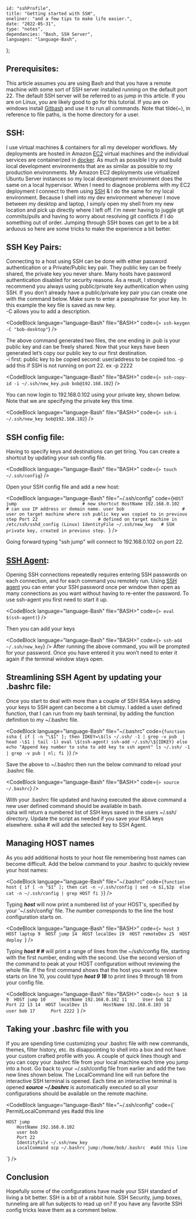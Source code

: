 
    id: "sshProfile",
    title: "Getting started with SSH",
    oneliner: "and a few tips to make life easier.",
    date: "2022-05-31",
    type: "notes",
    dependancies: "Bash, SSH Server",
    languages: "language-Bash",
};

## Prerequisites:

This article assumes you are using Bash and that you have a remote machine with some sort of SSH server installed running on the default port 22.
The default SSH server will be referred to as jump in this article.
If you are on Linux, you are likely good to go for this tutorial.
If you are on windows install [Gitbash](https://git-scm.com/download/win) and use it to run all commands.
Note that tilde(~), in reference to file paths, is the home directory for a user.

## SSH:

I use virtual machines & containers for all my developer workflows. My deployments are hosted in Amazon [EC2](https://aws.amazon.com/pm/ec2/) virtual machines and the individual services
are containerized in [docker](https://www.docker.com/). As much as possible I try and build local development environments that are as similar as possible to my production environments.
My Amazon EC2 deployments use virtualized Ubuntu Server instances so my local development environment does the same on a local hypervisor. When I need to diagnose problems
with my EC2 deployment I connect to them using [SSH](https://en.wikipedia.org/wiki/Secure_Shell) & I do the same for my local environment. Because I shell into my dev environment
whenever I move between my desktop and laptop, I simply open my shell from my new location and pick up directly where I left off. I'm never having to juggle git commits/pulls and having to worry about resolving
git conflicts if I do something out of order. Jumping through SSH boxes can get to be a bit arduous so here are some tricks to make the experience a bit better.

## SSH Key Pairs:

Connecting to a host using SSH can be done with either password authentication or a Private/Public key pair. They public key can be freely shared, the private key you never share. Many hosts have
password authentication disabled for security reasons. As a result, I strongly recommend you always using public/private key authentication when using SSH. If you don't already have a public/private key pair
you can create one with the command below. Make sure to enter a passphrase for your key. In this example the key file is saved as new key.  
-C allows you to add a description.

<CodeBlock language="language-Bash" file="BASH>" code={`> ssh-keygen -C "bob-desktop"`} />

The above command generated two files, the one ending in .pub is your public key and can be freely shared.
Now that your keys have been generated let’s copy our public key to our first destination.  
-i first: public key to be copied second: user/address to be copied too.
-p add this if SSH is not running on port 22. ex -p 2222

<CodeBlock language="language-Bash" file="BASH>" code={`> ssh-copy-id -i ~/.ssh/new_key.pub bob@192.168.102`} />

You can now login to 192.168.0.102 using your private key, shown below. Note that we are specifying the private key this time.

<CodeBlock language="language-Bash" file="BASH>" code={`> ssh-i ~/.ssh/new_key bob@192.168.102`} />

## SSH config file:

Having to specify keys and destinations can get tiring. You can create a shortcut by updating your ssh config file.

<CodeBlock language="language-Bash" file="BASH>" code={`> touch ~/.ssh/config`} />

Open your SSH config file and add a new host:

<CodeBlock
    language="language-Bash"
    file="~/.ssh/config"
    code={`HOST jump                         # new shortcut
    HostName 192.168.0.102        # can use IP address or domain name.
    user bob                      # user on target machine where ssh public key was copied to in previous step
    Port 22                       # defined on target machine in /etc/ssh/sshd_config (Linux)
    IdentityFile ~/.ssh/new_key   # SSH private key, created in previous step.
`}
/>

Going forward typing "ssh jump" will connect to 192.168.0.102 on port 22.

## [SSH Agent](https://www.ssh.com/academy/ssh/agent):

Opening SSH connections repeatedly requires entering SSH passwords on each connection, and for each command you remotely run.
Using [SSH agent](https://www.ssh.com/academy/ssh/agent) you can enter your SSH password once per window then open as many connections as you want without having to re-enter the password.
To use ssh-agent you first need to start it up.

<CodeBlock language="language-Bash" file="BASH>" code={`> eval $(ssh-agent)`} />

Then you can add your keys

<CodeBlock language="language-Bash" file="BASH>" code={`> ssh-add ~/.ssh/new_key`} />
After running the above command, you will be prompted for your password. Once you have entered it you won’t need to enter it again if the terminal window stays open.

## Streamlining SSH Agent by updating your .bashrc file:

Once you start to deal with more than a couple of SSH RSA keys adding your keys to SSH agent can become a bit clumsy.
I added a user defined function, that I can run from my bash terminal, by adding the function definition to my ~/.bashrc file.

<CodeBlock
    language="language-Bash"
    file="~/.bashrc"
    code={`function ssha {
    if [ -n "\$1" ]; then
        IDKEY=\$(ls ~/.ssh/ -1 | grep -v pub  | head -\$1 | tail -1)
        eval \$(ssh-agent)
        ssh-add ~/.ssh/\${IDKEY}
    else
        echo "Append key number to ssha to add key to ssh agent"
        ls ~/.ssh/ -1 | grep -v pub | nl;
    fi
}`}
/>

Save the above to ~/.bashrc then run the below command to reload your .bashrc file.

<CodeBlock language="language-Bash" file="BASH>" code={`> source ~/.bashrc`} />

With your .bashrc file updated and having executed the above command a new user defined command should be available in bash.  
ssha will return a numbered list of SSH keys saved in the users ~/.ssh/ directory. Update the script as needed if you save your RSA keys elsewhere.
ssha # will add the selected key to SSH Agent.

## Managing HOST names

As you add additional hosts to your host file remembering host names can become difficult. Add the below command to your .bashrc to quickly review your host names:

<CodeBlock
    language="language-Bash"
    file="~/.bashrc"
    code={`function host {
    if [ -n "$1" ]; then
        cat -n ~/.ssh/config | sed -n $1,$2p 
    else
        cat -n ~/.ssh/config | grep HOST
    fi
}`}
/>

Typing **_host_** will now print a numbered list of your HOST's, specified by your '~/.ssh/config' file. The number corresponds
to the line the host configuration starts on.

<CodeBlock
    language="language-Bash"
    file="BASH>"
    code={`> host
     3  HOST laptop
     9  HOST jump
    14  HOST localDev
    19  HOST remoteDev
    25  HOST deploy
`}
/>

Typing **_host # #_** will print a range of lines from the ~/ssh/config file, starting with the first number, ending with the second.
Use the second version of the command to peak at your HOST configuration without reviewing the whole file.
If the first command shows that the host you want to review starts on line 10, you could type **_host 9 18_** to print lines 9 through 18 from your config file.

<CodeBlock
    language="language-Bash"
    file="BASH>"
    code={`> host 9 18
     9  HOST jump
    10      HostName 192.168.0.102
    11      User bob
    12      Port 22
    13
    14  HOST localDev
    15      HostName 192.168.0.103
    16      user bob
    17      Port 2222
`}
/>

## Taking your .bashrc file with you

If you are spending time customizing your .bashrc file with new commands, themes, filter history, etc. its disappointing to shell into a box
and not have your custom crafted profile with you. A couple of quick lines though and you can copy your .bashrc file from your local machine each time you jump
into a host. Go back to your ~/.ssh/config file from earlier and add the two new lines shown below. The LocalCommand line will run before the interactive SSH terminal is opened.
Each time an interactive terminal is opened **_source ~/.bashrc_** is automatically executed so all your configurations should be available on the remote machine.

<CodeBlock
    language="language-Bash"
    file="~/.ssh/config"
    code={`    PermitLocalCommand yes                                 #add this line

    HOST jump
        HostName 192.168.0.102
        user bob
        Port 22
        IdentityFile ~/.ssh/new_key
        LocalCommand scp ~/.bashrc jump:/home/bob/.bashrc  #add this line

`}
/>

## Conclusion

Hopefully some of the configurations have made your SSH standard of living a bit better. SSH is a bit of a rabbit hole. SSH Security, jump boxes, tunneling
are all fun subjects to read up on? If you have any favorite SSH config tricks leave them as a comment below.
